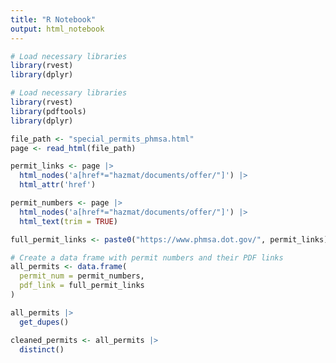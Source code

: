 ```yaml
---
title: "R Notebook"
output: html_notebook
---
```


```r
# Load necessary libraries
library(rvest)
library(dplyr)
```

```r
# Load necessary libraries
library(rvest)
library(pdftools)
library(dplyr)
```


```r
file_path <- "special_permits_phmsa.html"
page <- read_html(file_path)
```

```r
permit_links <- page |>
  html_nodes('a[href*="hazmat/documents/offer/"]') |>
  html_attr('href')
```

```r
permit_numbers <- page |>
  html_nodes('a[href*="hazmat/documents/offer/"]') |>
  html_text(trim = TRUE)
```

```r
full_permit_links <- paste0("https://www.phmsa.dot.gov/", permit_links)
```

```r
# Create a data frame with permit numbers and their PDF links
all_permits <- data.frame(
  permit_num = permit_numbers,
  pdf_link = full_permit_links
)
```

```r
all_permits |>
  get_dupes()
```

```r
cleaned_permits <- all_permits |>
  distinct()
```

